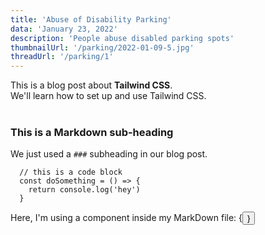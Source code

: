```yaml
---
title: 'Abuse of Disability Parking'
data: 'January 23, 2022'
description: 'People abuse disabled parking spots'
thumbnailUrl: '/parking/2022-01-09-5.jpg'
threadUrl: '/parking/1'
---
```



<div>
  This is a blog post about <strong>Tailwind CSS</strong>. <br/>
  We'll learn how to set up and use Tailwind CSS.
</div>

<br/>

### This is a Markdown sub-heading
We just used a `###` subheading in our blog post.


```
  // this is a code block
  const doSomething = () => {
    return console.log('hey')
  }
```

<div>Here, I'm using a component inside my MarkDown file: {<Button text={"Click me"}/>}</div>
